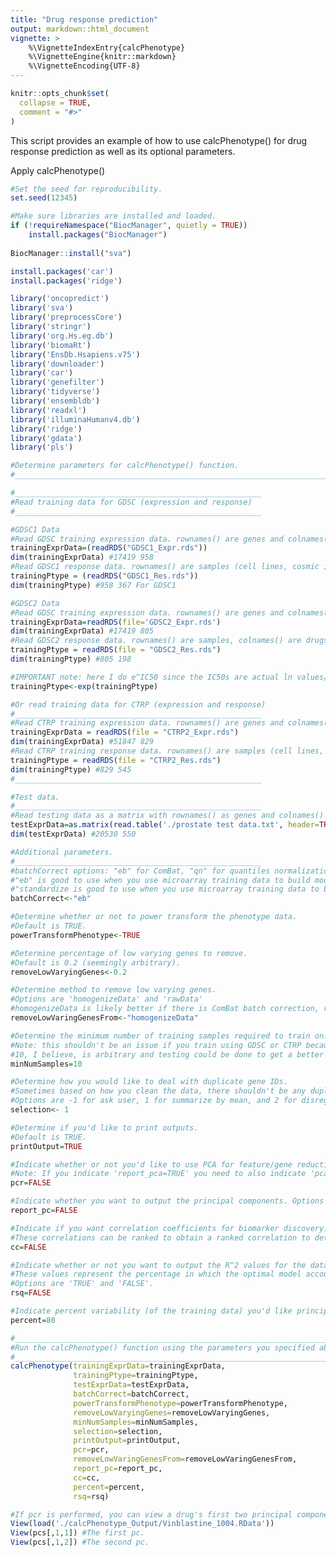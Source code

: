 ---
title: "Drug response prediction"
output: markdown::html_document
vignette: >
    %\VignetteIndexEntry{calcPhenotype}
    %\VignetteEngine{knitr::markdown}
    %\VignetteEncoding{UTF-8}
---
  
```{r, include = FALSE}
knitr::opts_chunk$set(
  collapse = TRUE,
  comment = "#>"
)
```

This script provides an example of how to use calcPhenotype() for drug response prediction as well as its optional parameters. 

Apply calcPhenotype()
```{r}
#Set the seed for reproducibility. 
set.seed(12345)

#Make sure libraries are installed and loaded. 
if (!requireNamespace("BiocManager", quietly = TRUE))
    install.packages("BiocManager")
    
BiocManager::install("sva")

install.packages('car')
install.packages('ridge')

library('oncopredict')
library('sva')
library('preprocessCore')
library('stringr')
library('org.Hs.eg.db')
library('biomaRt')
library('EnsDb.Hsapiens.v75')
library('downloader')
library('car')
library('genefilter')
library('tidyverse')
library('ensembldb')
library('readxl')
library('illuminaHumanv4.db')
library('ridge')
library('gdata')
library('pls') 

#Determine parameters for calcPhenotype() function.
#__________________________________________________________________________________________________________________________________

#_______________________________________________________
#Read training data for GDSC (expression and response)
#_______________________________________________________

#GDSC1 Data
#Read GDSC training expression data. rownames() are genes and colnames() are samples (cell lines/cosmic ids).
trainingExprData=(readRDS("GDSC1_Expr.rds"))
dim(trainingExprData) #17419 958 
#Read GDSC1 response data. rownames() are samples (cell lines, cosmic ids), colnames() are drugs.
trainingPtype = (readRDS("GDSC1_Res.rds"))
dim(trainingPtype) #958 367 For GDSC1

#GDSC2 Data
#Read GDSC training expression data. rownames() are genes and colnames() are samples.
trainingExprData=readRDS(file='GDSC2_Expr.rds')
dim(trainingExprData) #17419 805
#Read GDSC2 response data. rownames() are samples, colnames() are drugs. 
trainingPtype = readRDS(file = "GDSC2_Res.rds")
dim(trainingPtype) #805 198

#IMPORTANT note: here I do e^IC50 since the IC50s are actual ln values/log transformed already, and the calcPhenotype function Paul has will do a power transformation (I assumed it would be better to not have both transformations)
trainingPtype<-exp(trainingPtype) 

#Or read training data for CTRP (expression and response)
#_______________________________________________________
#Read CTRP training expression data. rownames() are genes and colnames() are samples (cell lines/cosmic ids).
trainingExprData = readRDS(file = "CTRP2_Expr.rds")
dim(trainingExprData) #51847 829
#Read CTRP training response data. rownames() are samples (cell lines, cosmic ids), colnames() are drugs.
trainingPtype = readRDS(file = "CTRP2_Res.rds")
dim(trainingPtype) #829 545 
#_______________________________________________________

#Test data. 
#_______________________________________________________
#Read testing data as a matrix with rownames() as genes and colnames() as samples.
testExprData=as.matrix(read.table('./prostate test data.txt', header=TRUE, row.names=1))
dim(testExprData) #20530 550

#Additional parameters. 
#_______________________________________________________
#batchCorrect options: "eb" for ComBat, "qn" for quantiles normalization, "standardize", or "none"
#"eb" is good to use when you use microarray training data to build models on microarray testing data.
#"standardize is good to use when you use microarray training data to build models on RNA-seq testing data (this is what Paul used in the 2017 IDWAS paper that used GDSC microarray to impute in TCGA RNA-Seq data, see methods section of that paper for rationale)
batchCorrect<-"eb"

#Determine whether or not to power transform the phenotype data.
#Default is TRUE.
powerTransformPhenotype<-TRUE

#Determine percentage of low varying genes to remove.
#Default is 0.2 (seemingly arbitrary).
removeLowVaryingGenes<-0.2

#Determine method to remove low varying genes.
#Options are 'homogenizeData' and 'rawData'
#homogenizeData is likely better if there is ComBat batch correction, raw data was used in the 2017 IDWAS paper that used GDSC microarray to impute in TCGA RNA-Seq data.
removeLowVaringGenesFrom<-"homogenizeData"

#Determine the minimum number of training samples required to train on.
#Note: this shouldn't be an issue if you train using GDSC or CTRP because there are many samples in both training datasets.
#10, I believe, is arbitrary and testing could be done to get a better number.
minNumSamples=10

#Determine how you would like to deal with duplicate gene IDs.
#Sometimes based on how you clean the data, there shouldn't be any duplicates to deal with.
#Options are -1 for ask user, 1 for summarize by mean, and 2 for disregard duplicates
selection<- 1

#Determine if you'd like to print outputs.
#Default is TRUE.
printOutput=TRUE

#Indicate whether or not you'd like to use PCA for feature/gene reduction. Options are 'TRUE' and 'FALSE'.
#Note: If you indicate 'report_pca=TRUE' you need to also indicate 'pca=TRUE'
pcr=FALSE

#Indicate whether you want to output the principal components. Options are 'TRUE' and 'FALSE'.
report_pc=FALSE

#Indicate if you want correlation coefficients for biomarker discovery. These are the correlations between a given gene of interest across all samples vs. a given drug response across samples.
#These correlations can be ranked to obtain a ranked correlation to determine highly correlated drug-gene associations.
cc=FALSE

#Indicate whether or not you want to output the R^2 values for the data you train on from true and predicted values.
#These values represent the percentage in which the optimal model accounts for the variance in the training data.
#Options are 'TRUE' and 'FALSE'.
rsq=FALSE

#Indicate percent variability (of the training data) you'd like principal components to reflect if pcr=TRUE. Default is .80
percent=80

#__________________________________________________________________________________________________________________________________
#Run the calcPhenotype() function using the parameters you specified above.
#__________________________________________________________________________________________________________________________________
calcPhenotype(trainingExprData=trainingExprData,
              trainingPtype=trainingPtype,
              testExprData=testExprData,
              batchCorrect=batchCorrect,
              powerTransformPhenotype=powerTransformPhenotype,
              removeLowVaryingGenes=removeLowVaryingGenes,
              minNumSamples=minNumSamples,
              selection=selection,
              printOutput=printOutput,
              pcr=pcr,
              removeLowVaringGenesFrom=removeLowVaringGenesFrom,
              report_pc=report_pc,
              cc=cc,
              percent=percent,
              rsq=rsq)

#If pcr is performed, you can view a drug's first two principal components using the code below. 
View(load('./calcPhenotype_Output/Vinblastine_1004.RData'))
View(pcs[,1,1]) #The first pc. 
View(pcs[,1,2]) #The second pc. 
```
